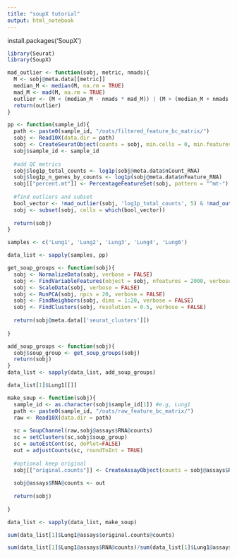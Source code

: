 ```yaml
---
title: "soupX tutorial"
output: html_notebook
---
```



install.packages('SoupX')

```r
library(Seurat)
library(SoupX)
```


```r

mad_outlier <- function(sobj, metric, nmads){
  M <- sobj@meta.data[[metric]]
  median_M <- median(M, na.rm = TRUE)
  mad_M <- mad(M, na.rm = TRUE)
  outlier <- (M < (median_M - nmads * mad_M)) | (M > (median_M + nmads * mad_M))
  return(outlier)
}

pp <- function(sample_id){
  path <- paste0(sample_id, "/outs/filtered_feature_bc_matrix/")
  sobj <- Read10X(data.dir = path)
  sobj <- CreateSeuratObject(counts = sobj, min.cells = 0, min.features = 200)
  sobj$sample_id <- sample_id
  
  #add QC metrics
  sobj$log1p_total_counts <- log1p(sobj@meta.data$nCount_RNA)
  sobj$log1p_n_genes_by_counts <- log1p(sobj@meta.data$nFeature_RNA)
  sobj[["percent.mt"]] <- PercentageFeatureSet(sobj, pattern = "^mt-")
  
  #find outliers and subset
  bool_vector <- !mad_outlier(sobj, 'log1p_total_counts', 5) & !mad_outlier(sobj, 'log1p_n_genes_by_counts', 5) & !mad_outlier(sobj, 'percent.mt', 3)
  sobj <- subset(sobj, cells = which(bool_vector))
  
  return(sobj)
}
```

```r
samples <- c('Lung1', 'Lung2', 'Lung3', 'Lung4', 'Lung6')
```


```r
data_list <- sapply(samples, pp)
```


```r
get_soup_groups <- function(sobj){
  sobj <- NormalizeData(sobj, verbose = FALSE)
  sobj <- FindVariableFeatures(object = sobj, nfeatures = 2000, verbose = FALSE, selection.method = 'vst')
  sobj <- ScaleData(sobj, verbose = FALSE)
  sobj <- RunPCA(sobj, npcs = 20, verbose = FALSE)
  sobj <- FindNeighbors(sobj, dims = 1:20, verbose = FALSE)
  sobj <- FindClusters(sobj, resolution = 0.5, verbose = FALSE)
  
  return(sobj@meta.data[['seurat_clusters']])
  
}
```

```r
add_soup_groups <- function(sobj){
  sobj$soup_group <- get_soup_groups(sobj)
  return(sobj)
}
data_list <- sapply(data_list, add_soup_groups)
```

```r
data_list[1]$Lung1[[]]
```

```r
make_soup <- function(sobj){
  sample_id <- as.character(sobj$sample_id[1]) #e.g, Lung1
  path <- paste0(sample_id, "/outs/raw_feature_bc_matrix/")
  raw <- Read10X(data.dir = path)
  
  sc = SoupChannel(raw,sobj@assays$RNA@counts)
  sc = setClusters(sc,sobj$soup_group)
  sc = autoEstCont(sc, doPlot=FALSE)
  out = adjustCounts(sc, roundToInt = TRUE)
  
  #optional keep original
  sobj[["original.counts"]] <- CreateAssayObject(counts = sobj@assays$RNA@counts)
  
  sobj@assays$RNA@counts <- out
  
  return(sobj)
  
}
```

```r
data_list <- sapply(data_list, make_soup)
```

```r
sum(data_list[1]$Lung1@assays$original.counts@counts)
```

```r
sum(data_list[1]$Lung1@assays$RNA@counts)/sum(data_list[1]$Lung1@assays$original.counts@counts)
```

```r

```
